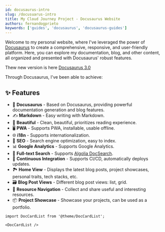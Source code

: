 ```yaml
---
id: docusaurus-intro
slug: /docusuarus-intro
title: My Cloud Journey Project - Docusaurus Website
authors: fernandogprieto
keywords: ['guides', 'docusaurus', 'docusaurus-guides']
---
```


Welcome to my personal website, where I've leveraged the power of [Docusaurus](https://docusaurus.io) to create a comprehensive, responsive, and user-friendly platform. Here, you can explore my documentation, blog, and other content, all organized and presented with Docusaurus' robust features.

Thew new version is here [Docusaurus 3.0](https://docusaurus.io/docs/3.0.1)

Through Docusaurus, I've been able to achieve:

## ✨ Features

- 🦖 **Docusaurus** - Based on Docusaurus, providing powerful documentation generation and blog features.
- ✍️ **Markdown** - Easy writing with Markdown.
- 🎨 **Beautiful** - Clean, beautiful, prioritizes reading experience.
- 🖥️ **PWA** - Supports PWA, installable, usable offline.
- 🌐 **i18n** - Supports internationalization.
- 💯 **SEO** - Search engine optimization, easy to index.
- 📊 **Google Analytics** - Supports Google Analytics.
- 🔎 **Full-text Search** - Supports [Algolia DocSearch](https://github.com/algolia/docsearch).
- 🚀 **Continuous Integration** - Supports CI/CD, automatically deploys updates.
- 🏞️ **Home View** - Displays the latest blog posts, project showcases, personal traits, tech stacks, etc.
- 🗃️ **Blog Post Views** - Different blog post views: list, grid.
- 🌈 **Resource Navigation** - Collect and share useful and interesting resources.
- 📦 **Project Showcase** - Showcase your projects, can be used as a portfolio.

```mdx-code-block
import DocCardList from '@theme/DocCardList';

<DocCardList />
```

